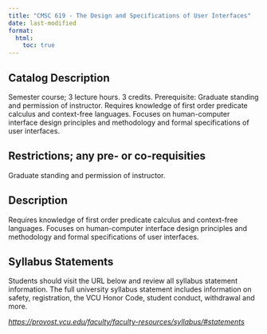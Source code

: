 ```yaml
---
title: "CMSC 619 - The Design and Specifications of User Interfaces"
date: last-modified
format:
  html:
    toc: true
---
```


## Catalog Description

Semester course; 3 lecture hours. 3 credits. Prerequisite: Graduate standing and permission of instructor. Requires knowledge of first order predicate calculus and context-free languages. Focuses on human-computer interface design principles and methodology and formal specifications of user interfaces.


## Restrictions; any pre- or co-requisities
 
Graduate standing and permission of instructor.

## Description

Requires knowledge of first order predicate calculus and context-free languages. Focuses on human-computer interface design principles and methodology and formal specifications of user interfaces.

## Syllabus Statements

Students should visit the URL below and review all syllabus statement information. The full university syllabus statement includes information on safety, registration, the VCU Honor Code, student conduct, withdrawal and more.

*<https://provost.vcu.edu/faculty/faculty-resources/syllabus/#statements>*


